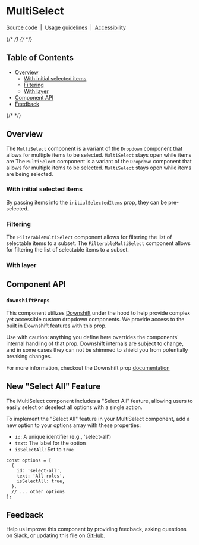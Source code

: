 

<Meta isTemplate />

# MultiSelect

[Source code](https://github.com/carbon-design-system/carbon/tree/main/packages/react/src/components/MultiSelect)
&nbsp;|&nbsp;
[Usage guidelines](https://www.carbondesignsystem.com/components/dropdown/usage#multiselect)
&nbsp;|&nbsp;
[Accessibility](https://www.carbondesignsystem.com/components/dropdown/accessibility)

{/* <!-- START doctoc generated TOC please keep comment here to allow auto update --> */}
{/* <!-- DON'T EDIT THIS SECTION, INSTEAD RE-RUN doctoc TO UPDATE --> */}

## Table of Contents

- [Overview](#overview)
  - [With initial selected items](#with-initial-selected-items)
  - [Filtering](#filtering)
  - [With layer](#with-layer)
- [Component API](#component-api)
- [Feedback](#feedback)

{/* <!-- END doctoc generated TOC please keep comment here to allow auto update --> */}

## Overview

The `MultiSelect` component is a variant of the `Dropdown` component that allows
for multiple items to be selected. `MultiSelect` stays open while items are The
`MultiSelect` component is a variant of the `Dropdown` component that allows for
multiple items to be selected. `MultiSelect` stays open while items are being
selected.

<Canvas of={MultiSelect.Default} />

### With initial selected items

By passing items into the `initialSelectedItems` prop, they can be pre-selected.

<Canvas of={MultiSelect.WithInitialSelectedItems} />

### Filtering

The `FilterableMultiSelect` component allows for filtering the list of
selectable items to a subset. The `FilterableMultiSelect` component allows for
filtering the list of selectable items to a subset.

<Canvas of={MultiSelect.Filterable} />

### With layer

<Canvas of={MultiSelect.WithLayerMultiSelect} />

## Component API

### `downshiftProps`

This component utilizes [Downshift](https://www.downshift-js.com/) under the
hood to help provide complex yet accessible custom dropdown components. We
provide access to the built in Downshift features with this prop.

Use with caution: anything you define here overrides the components' internal
handling of that prop. Downshift internals are subject to change, and in some
cases they can not be shimmed to shield you from potentially breaking changes.

For more information, checkout the Downshift prop
[documentation](https://www.downshift-js.com/downshift#props-used-in-examples)

<ArgTypes />

## New "Select All" Feature

The MultiSelect component includes a "Select All" feature, allowing users to
easily select or deselect all options with a single action.

To implement the "Select All" feature in your MultiSelect component,
add a new option to your options array with these properties:

- `id`: A unique identifier (e.g., 'select-all')
- `text`: The label for the option
- `isSelectAll`: Set to `true`

```
const options = [
  {
    id: 'select-all',
    text: 'All roles',
    isSelectAll: true,
  },
  // ... other options
];
```

## Feedback

Help us improve this component by providing feedback, asking questions on Slack,
or updating this file on
[GitHub](https://github.com/carbon-design-system/carbon/edit/main/packages/react/src/components/MultiSelect/MultiSelect.mdx).
